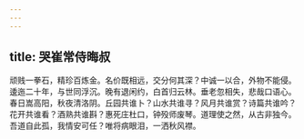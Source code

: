 ```yaml
---
---
---
```

title: 哭崔常侍晦叔
---



顽贱一拳石，精珍百炼金。名价既相远，交分何其深？中诚一以合，外物不能侵。逶迤二十年，与世同浮沉。晚有退闲约，白首归云林。垂老忽相失，悲哉口语心。春日嵩高阳，秋夜清洛阴。丘园共谁卜？山水共谁寻？风月共谁赏？诗篇共谁吟？花开共谁看？酒熟共谁斟？惠死庄杜口，钟殁师废琴。道理使之然，从古非独今。吾道自此孤，我情安可任？唯将病眼泪，一洒秋风襟。